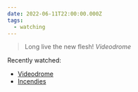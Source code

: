 ```yaml
---
date: 2022-06-11T22:00:00.000Z
tags:
  - watching
---
```

> Long live the new flesh!
> <cite><i>Videodrome</i></cite>

Recently watched:

* [Videodrome](https://letterboxd.com/film/videodrome/)
* [Incendies](https://letterboxd.com/film/incendies/)